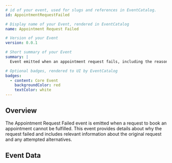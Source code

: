 ```yaml
---
# id of your event, used for slugs and references in EventCatalog.
id: AppointmentRequestFailed

# Display name of your Event, rendered in EventCatalog
name: Appointment Request Failed

# Version of your Event
version: 0.0.1

# Short summary of your Event
summary: |
  Event emitted when an appointment request fails, including the reason for failure and relevant details.

# Optional badges, rendered to UI by EventCatalog
badges:
  - content: Core Event
    backgroundColor: red
    textColor: white
---
```


## Overview

The Appointment Request Failed event is emitted when a request to book an appointment cannot be fulfilled. This event provides details about why the request failed and includes relevant information about the original request and any attempted alternatives.

## Event Data

<Schema />
